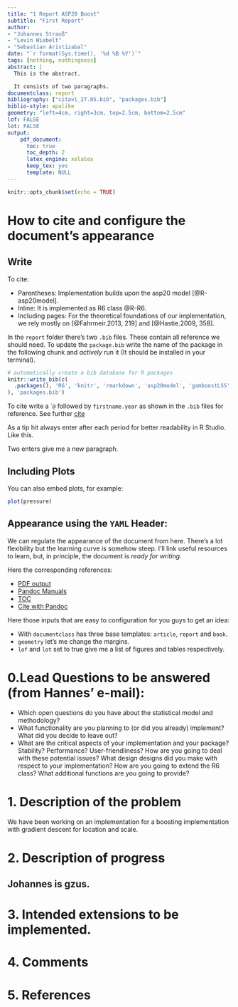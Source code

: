 ```yaml
---
title: "1 Report ASP20 Boost"
subtitle: "First Report"
author:
- "Johannes Strauß"
- "Levin Wiebelt"
- "Sebastian Aristizabal"
date: "`r format(Sys.time(), '%d %B %Y')`"
tags: [nothing, nothingness]
abstract: |
  This is the abstract.

  It consists of two paragraphs.
documentclass: report
bibliography: ["citavi_27.05.bib", "packages.bib"]
biblio-style: apalike
geometry: "left=4cm, right=3cm, top=2.5cm, bottom=2.5cm"
lof: FALSE
lot: FALSE
output: 
    pdf_document:
      toc: true
      toc_depth: 2
      latex_engine: xelatex
      keep_tex: yes
      template: NULL
---
```


```r
knitr::opts_chunk$set(echo = TRUE)

```

# How to cite and configure the document's appearance 

## Write

To cite:

* Parentheses: Implementation builds upon the asp20 model [@R-asp20model]. 
* Inline: It is implemented as R6 class @R-R6.
* Including pages: For the theoretical foundations of our implementation, we rely mostly on  [@Fahrmeir.2013, 219] and [@Hastie.2009, 358]. 

In the `report` folder there's two `.bib` files. 
These contain all reference we should need. 
To update the `package.bib` write the name of the package in the following chunk and *actively* run it (It should be installed in your terminal).

```r
# automatically create a bib database for R packages
knitr::write_bib(c(
  .packages(), 'R6', 'knitr', 'rmarkdown', 'asp20model', 'gamboostLSS','mboost', 'tidyverse'  
), 'packages.bib')
```

To cite write a ``@` followed by `firstname.year` as shown in the `.bib` files for reference. 
See further [cite](https://rmarkdown.rstudio.com/authoring_bibliographies_and_citations.html)

As a tip hit always enter after each period for better readability in R Studio.
Like this. 

Two enters give me a new paragraph.

## Including Plots

You can also embed plots, for example:

```r
plot(pressure)
```


## Appearance using the `YAML` Header:

We can regulate the appearance of the document from here. 
There's a lot flexibility but the learning curve is somehow steep.
I'll link useful resources to learn, but, in principle, the document is *ready for writing*.

Here the corresponding references:

*  [PDF output](https://bookdown.org/yihui/rmarkdown/pdf-document.html)
*  [Pandoc Manuals](https://pandoc.org/MANUAL.html#templates)
*  [TOC](https://bookdown.org/yihui/rmarkdown/pdf-document.html#table-of-contents-1)
*  [Cite with Pandoc](https://github.com/jgm/pandoc-citeproc/blob/master/man/pandoc-citeproc.1.md)


Here those inputs that are easy to configuration for you guys to get an idea:

* With `documentclass` has three base templates: `article`, `report` and `book`. 
* `geometry` let's me change the margins. 
* `lof` and `lot` set to true give me a list of figures and tables respectively. 


# 0.Lead Questions to be answered (from Hannes' e-mail):

* Which open questions do you have about the statistical model and methodology?
*  What functionality are you planning to (or did you already) implement? What did you decide to leave out?
* What are the critical aspects of your implementation and your package? Stability? Performance? User-friendliness? How are you going to deal with these potential issues?
    What design designs did you make with respect to your implementation? How are you going to extend the R6 class? What additional functions are you going to provide?


# 1. Description of the problem

We have been working on an implementation for a boosting implementation with gradient descent for location and scale.

# 2. Description of progress

## Johannes is gzus.

# 3. Intended extensions to be implemented. 
# 4. Comments
# 5. References

